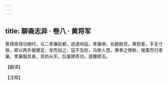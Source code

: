 ```yaml
---
---
---
```

title: 聊斋志异 · 卷八 · 黄将军
---

黄靖南得功微时，与二孝廉赴都，途遇响寇。孝廉惧，长跪献资。黄怒甚，手无寸铁，即以两手握骡足，举而投之。寇不及防，马倒人堕。黄拳之臂断，搜橐而归孝廉。孝廉服其勇，资劝从军。后屡建奇功，遂腰蟒玉。

【翻译】

【注释】

